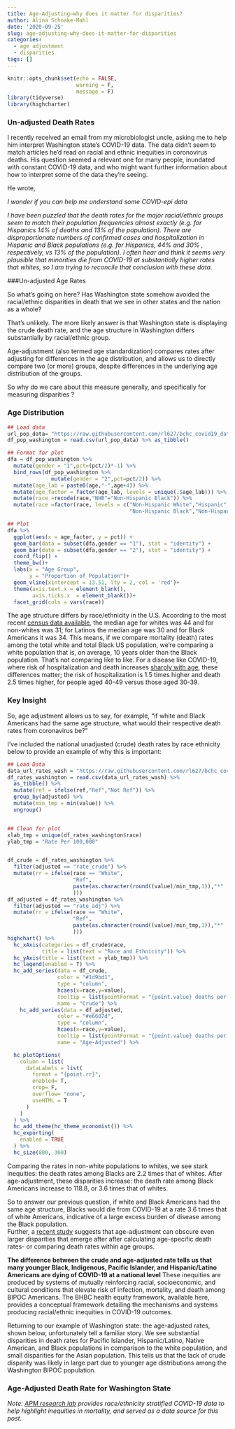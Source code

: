 ```yaml
---
title: Age-Adjusting—why does it matter for disparities?
author: Alina Schnake-Mahl
date: '2020-09-25'
slug: age-adjusting-why-does-it-matter-for-disparities
categories:
  - age adjustment
  - disparities
tags: []
---
```


```r
knitr::opts_chunk$set(echo = FALSE,
                      warning = F, 
                      message = F)
library(tidyverse)
library(highcharter)
```

### Un-adjusted Death Rates 

I recently received an email from my microbiologist uncle, asking me to help him interpret Washington state's COVID-19 data. The data didn't seem to match articles he'd read on racial and ethnic inequities in coronovirus deaths. His question seemed a relevant one for many people, inundated with constant COVID-19 data, and who might want further information about how to interpret some of the data they're seeing. 

He wrote, 

*I wonder if you can help me understand some COVID-epi data *

*I have been puzzled that the death rates for the major racial/ethnic groups seem to match their population frequencies almost exactly (e.g. for Hispanics 14% of deaths and 13% of the population).  There are disproportionate numbers of confirmed cases and hospitalization in Hispanic and Black  populations (e.g. for Hispanics, 44% and 30% , respectively, vs 13% of the population).  I often hear and think it seems very plausible that minorities die from COVID-19 at substantially higher rates that whites, so I am trying to reconcile that conclusion with these data. *

###Un-adjusted Age Rates



So what’s going on here? Has Washington state somehow avoided the racial/ethnic disparities in death that we see in other states and the nation as a whole?  

That's unlikely. The more likely answer is that Washington state is displaying the crude death rate, and the age structure in Washington differs substantially by racial/ethnic group. 

Age-adjustment (also termed age standardization) compares rates after adjusting for differences in the age distribution, and allows us to directly compare two (or more) groups, despite differences in the underlying age distribution of the groups. 

So why do we care about this measure generally, and specifically for measuring disparities ? 



### Age Distribution

```r

## Load data 
url_pop_data= "https://raw.githubusercontent.com/rl627/bchc_covid19_data/master/Clean/blog_df_pop_washington.csv"
df_pop_washington = read.csv(url_pop_data) %>% as_tibble()

## Format for plot
dfa = df_pop_washington %>% 
  mutate(gender = "1",pct=(pct/2)*-1) %>% 
  bind_rows(df_pop_washington %>% 
              mutate(gender = "2",pct=pct/2)) %>% 
  mutate(age_lab = paste0(age,"-",age+4)) %>% 
  mutate(age_factor = factor(age_lab, levels = unique(.$age_lab))) %>% 
  mutate(race =recode(race,"NHB"="Non-Hispanic Black")) %>% 
  mutate(race =factor(race, levels = c("Non-Hispanic White","Hispanic",
                                       "Non-Hispanic Black","Non-Hispanic Other")))

## Plot
dfa %>% 
  ggplot(aes(x = age_factor, y = pct)) + 
  geom_bar(data = subset(dfa,gender == "1"), stat = "identity") + 
  geom_bar(date = subset(dfa,gender == "2"), stat = "identity") +   
  coord_flip() + 
  theme_bw()+ 
  labs(x = "Age Group",
       y = "Proportion of Population")+
  geom_vline(xintercept = 13.51, lty = 2, col = 'red')+
  theme(axis.text.x = element_blank(),
        axis.ticks.x  = element_blank())+
  facet_grid(cols = vars(race))
```



The age structure differs by race/ethnicity in the U.S. According to the most recent [census data available](https://www.pewresearch.org/fact-tank/2019/07/30/most-common-age-among-us-racial-ethnic-groups/), the median age for whites was 44 and for non-whites was 31; for Latinos the median age was 30 and for Black Americans it was 34. This means, if we compare mortality (death) rates among the total white and total Black US population, we’re comparing a white population that is, on average, 10 years older than the Black population. That’s not comparing like to like. For a disease like COVID-19, where risk of hospitalization and death increases [sharply with age](https://www.cdc.gov/coronavirus/2019-ncov/covid-data/investigations-discovery/hospitalization-death-by-age.html), these differences matter; the risk of hospitalization is 1.5 times higher and death 2.5 times higher, for people aged 40-49 versus those aged 30-39.  


### Key Insight 

So, age adjustment allows us to say, for example, “if white and Black Americans had the same age structure, what would their respective death rates from coronavirus be?” 

I’ve included the national unadjusted (crude) death rates by race ethnicity below to provide an example of why this is important:


```r
## Load Data
data_url_rates_wash = "https://raw.githubusercontent.com/rl627/bchc_covid19_data/master/Clean/blog_df_rates_washington.csv"
df_rates_washington = read.csv(data_url_rates_wash) %>% 
  as_tibble() %>% 
  mutate(ref = ifelse(ref,"Ref","Not Ref")) %>% 
  group_by(adjusted) %>% 
  mutate(min_tmp = min(value)) %>% 
  ungroup()


## Clean for plot
xlab_tmp = unique(df_rates_washington$race)
ylab_tmp = "Rate Per 100,000"


df_crude = df_rates_washington %>% 
  filter(adjusted == "rate_crude") %>% 
  mutate(rr = ifelse(race == "White",
                     "Ref",
                     paste(as.character(round((value)/min_tmp,1)),"*"
                     )))
df_adjusted = df_rates_washington %>% 
  filter(adjusted == "rate_adj") %>% 
  mutate(rr = ifelse(race == "White",
                     "Ref",
                     paste(as.character(round((value)/min_tmp,1)),"*"
                     )))
highchart() %>% 
  hc_xAxis(categories = df_crude$race,
           title = list(text = "Race and Ethnicity")) %>% 
  hc_yAxis(title = list(text = ylab_tmp)) %>% 
  hc_legend(enabled = T) %>% 
  hc_add_series(data = df_crude, 
                color = "#1d9bd1", 
                type = "column",
                hcaes(x=race,y=value),
                tooltip = list(pointFormat = "{point.value} deaths per 100,000"),
                name = "Crude") %>% 
    hc_add_series(data = df_adjusted, 
                color = "#e6607d", 
                type = "column",
                hcaes(x=race,y=value),
                tooltip = list(pointFormat = "{point.value} deaths per 100,000"),
                name = "Age-Adjusted") %>% 

  hc_plotOptions(
    column = list(
      dataLabels = list(
        format = "{point.rr}",
        enabled= T,
        crop= F,
        overflow= "none",
        useHTML = T
      )
    )
  ) %>% 
  hc_add_theme(hc_theme_economist()) %>% 
  hc_exporting(
    enabled = TRUE
  ) %>% 
  hc_size(800, 300)
```



Comparing the rates in non-white populations to whites, we see stark inequities: the death rates among Blacks are 2.2 times that of whites. After age-adjustment, these disparities increase: the death rate among Black Americans increase to 118.8, or 3.6 times that of whites. 

So to answer our previous question, if white and Black Americans had the same age structure, Blacks would die from COVID-19 at a rate 3.6 times that of white Americans, indicative of a large excess burden of disease among the Black population.  
Further, a [recent study](https://cdn1.sph.harvard.edu/wp-content/uploads/sites/1266/2020/06/20_Bassett-Chen-Krieger_COVID-19_plus_age_working-paper_0612_Vol-19_No-3_with-cover.pdf) suggests that age-adjustment can obscure even larger disparities that emerge after after calculating age-specific death rates- or comparing death rates within age groups. 

**The difference between the crude and age-adjusted rate tells us that many younger Black, Indigenous, Pacific Islander, and Hispanic/Latino Americans are dying of COVID-19 at a national level** These inequities are produced by systems of mutually reinforcing racial, socioeconomic, and cultural conditions that elevate risk of infection, mortality, and death among BIPOC Americans. The BHBC health equity framework, available here, provides a conceptual framework detailing the mechanisms and systems producing racial/ethnic inequities in COVID-19 outcomes. 

Returning to our example of Washington state: the age-adjusted rates, shown below, unfortunately tell a familiar story. We see substantial disparities in death rates for Pacific Islander, Hispanic/Latino, Native American, and Black populations in comparison to the white population, and small disparities for the Asian population. This tells us that the lack of crude disparity was likely in large part due to younger age distributions among the Washington BIPOC population.  

### Age-Adjusted Death Rate for Washington State



*Note: [APM research lab](https://www.apmresearchlab.org/covid/deaths-by-race) provides race/ethnicity stratified COVID-19 data to help highlight inequities in mortality, and served as a data source for this post.*

